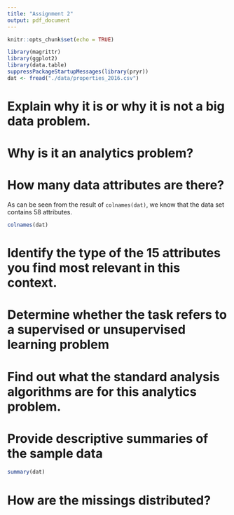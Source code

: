 ```yaml
---
title: "Assignment 2"
output: pdf_document
---
```


```r
knitr::opts_chunk$set(echo = TRUE)
```

```r
library(magrittr)
library(ggplot2)
library(data.table)
suppressPackageStartupMessages(library(pryr))
dat <- fread("./data/properties_2016.csv")

```

# Explain why it is or why it is not a big data problem.

# Why is it an analytics problem?

# How many data attributes are there?

As can be seen from the result of `colnames(dat)`, we know that the data set contains 58 attributes.

```r
colnames(dat)
```
# Identify the type of the 15 attributes you find most relevant in this context.


# Determine whether the task refers to a supervised or unsupervised learning problem

# Find out what the standard analysis algorithms are for this analytics problem.

# Provide descriptive summaries of the sample data

```r
summary(dat)
```

# How are the missings distributed?